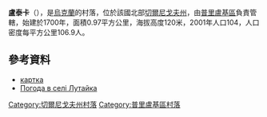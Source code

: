 {{coord|50|25|40|N|32|24|34|E|scale:100000|display=title}}
'''盧泰卡'''（{{lang-uk|Лутайка}}），是[[烏克蘭|烏克蘭]]的村落，位於該國北部[[切爾尼戈夫州|切爾尼戈夫州]]，由[[普里盧基區|普里盧基區]]負責管轄，始建於1700年，面積0.97平方公里，海拔高度120米，2001年人口104，人口密度每平方公里106.9人。

==參考資料==
*[http://gska2.rada.gov.ua/pls/z7502/A005?rdat1=28.11.2009&rf7571=42732 картка]{{dead link|date=2018年4月 |bot=InternetArchiveBot |fix-attempted=yes }}
* [http://weather.in.ua/ua/chernigovskaja/14064 Погода в селі Лутайка] {{Wayback|url=http://weather.in.ua/ua/chernigovskaja/14064 |date=20160305205618 }}

[[Category:切爾尼戈夫州村落|Category:切爾尼戈夫州村落]]
[[Category:普里盧基區村落|Category:普里盧基區村落]]

{{Chernihiv-geo-stub}}